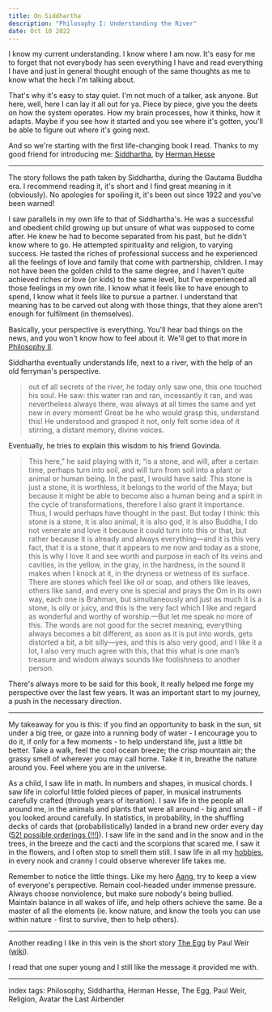 ```yaml
---
title: On Siddhartha
description: "Philosophy I: Understanding the River"
date: Oct 10 2022
---
```


I know my current understanding. I know where I am now. It's easy for me to forget that not everybody has seen everything I have and read everything I have and just in general thought enough of the same thoughts as me to know what the heck I'm talking about.

That's why it's easy to stay quiet. I'm not much of a talker, ask anyone. But here, well, here I can lay it all out for ya. Piece by piece, give you the deets on how the system operates. How my brain processes, how it thinks, how it adapts. Maybe if you see how it started and you see where it's gotten, you'll be able to figure out where it's going next.

And so we're starting with the first life-changing book I read. Thanks to my good friend for introducing me: [Siddhartha](https://www.gutenberg.org/ebooks/2500), by [Herman Hesse](https://en.wikipedia.org/wiki/Hermann_Hesse)

---

The story follows the path taken by Siddhartha, during the Gautama Buddha era. I recommend reading it, it's short and I find great meaning in it (obviously). No apologies for spoiling it, it's been out since 1922 and you've been warned!

I saw parallels in my own life to that of Siddhartha's. He was a successful and obedient child growing up but unsure of what was supposed to come after. He knew he had to become separated from his past, but he didn't know where to go. He attempted spirituality and religion, to varying success. He tasted the riches of professional success and he experienced all the feelings of love and family that come with partnership, children. I may not have been the golden child to the same degree, and I haven't quite achieved riches or love (or kids) to the same level, but I've experienced all those feelings in my own rite. I know what it feels like to have enough to spend, I know what it feels like to pursue a partner. I understand that meaning has to be carved out along with those things, that they alone aren't enough for fulfilment (in themselves).

Basically, your perspective is everything. You'll hear bad things on the news, and you won't know how to feel about it. We'll get to that more in [Philosophy II](/posts/on-meditations).

Siddhartha eventually understands life, next to a river, with the help of an old ferryman's perspective.

> out of all secrets of the river, he today only saw one, this one touched his soul. He saw: this water ran and ran, incessantly it ran, and was nevertheless always there, was always at all times the same and yet new in every moment! Great be he who would grasp this, understand this! He understood and grasped it not, only felt some idea of it stirring, a distant memory, divine voices.

Eventually, he tries to explain this wisdom to his friend Govinda.

> This here,” he said playing with it, “is a stone, and will, after a certain time, perhaps turn into soil, and will turn from soil into a plant or animal or human being. In the past, I would have said: This stone is just a stone, it is worthless, it belongs to the world of the Maya; but because it might be able to become also a human being and a spirit in the cycle of transformations, therefore I also grant it importance. Thus, I would perhaps have thought in the past. But today I think: this stone is a stone, it is also animal, it is also god, it is also Buddha, I do not venerate and love it because it could turn into this or that, but rather because it is already and always everything—and it is this very fact, that it is a stone, that it appears to me now and today as a stone, this is why I love it and see worth and purpose in each of its veins and cavities, in the yellow, in the gray, in the hardness, in the sound it makes when I knock at it, in the dryness or wetness of its surface. There are stones which feel like oil or soap, and others like leaves, others like sand, and every one is special and prays the Om in its own way, each one is Brahman, but simultaneously and just as much it is a stone, is oily or juicy, and this is the very fact which I like and regard as wonderful and worthy of worship.—But let me speak no more of this. The words are not good for the secret meaning, everything always becomes a bit different, as soon as it is put into words, gets distorted a bit, a bit silly—yes, and this is also very good, and I like it a lot, I also very much agree with this, that this what is one man’s treasure and wisdom always sounds like foolishness to another person.

There's always more to be said for this book, it really helped me forge my perspective over the last few years. It was an important start to my journey, a push in the necessary direction.

---

My takeaway for you is this: if you find an opportunity to bask in the sun, sit under a big tree, or gaze into a running body of water - I encourage you to do it, if only for a few moments - to help understand life, just a little bit better. Take a walk, feel the cool ocean breeze; the crisp mountain air; the grassy smell of wherever you may call home. Take it in, breathe the nature around you. Feel where you are in the universe.

As a child, I saw life in math. In numbers and shapes, in musical chords. I saw life in colorful little folded pieces of paper, in musical instruments carefully crafted (through years of iteration). I saw life in the people all around me, in the animals and plants that were all around - big and small - if you looked around carefully. In statistics, in probability, in the shuffling decks of cards that (probabilistically) landed in a brand new order every day ([52! possible orderings (!!!)](https://en.wikipedia.org/wiki/Shuffling#Randomization)). I saw life in the sand and in the snow and in the trees, in the breeze and the cacti and the scorpions that scared me. I saw it in the flowers, and I often stop to smell them still. I saw life in all my [hobbies](/posts/on-hobbies), in every nook and cranny I could observe wherever life takes me.

Remember to notice the little things. Like my hero [Aang](https://en.wikipedia.org/wiki/Avatar:_The_Last_Airbender), try to keep a view of everyone's perspective. Remain cool-headed under immense pressure. Always choose nonviolence, but make sure nobody's being bullied. Maintain balance in all wakes of life, and help others achieve the same. Be a master of all the elements (ie. know nature, and know the tools you can use within nature - first to survive, then to help others).

---

Another reading I like in this vein is the short story [The Egg](http://www.galactanet.com/oneoff/theegg_mod.html) by Paul Weir ([wiki](https://en.wikipedia.org/wiki/The_Egg_(Weir_short_story))).

I read that one super young and I still like the message it provided me with.

---

index tags: Philosophy, Siddhartha, Herman Hesse, The Egg, Paul Weir, Religion, Avatar the Last Airbender